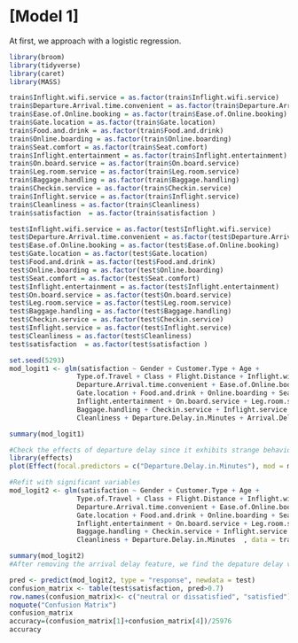 # [Model 1]

At first, we approach with a logistic regression. 
```r
library(broom)
library(tidyverse)
library(caret)
library(MASS)
```
```r
train$Inflight.wifi.service = as.factor(train$Inflight.wifi.service)
train$Departure.Arrival.time.convenient = as.factor(train$Departure.Arrival.time.convenient)
train$Ease.of.Online.booking = as.factor(train$Ease.of.Online.booking) 
train$Gate.location = as.factor(train$Gate.location)
train$Food.and.drink = as.factor(train$Food.and.drink)
train$Online.boarding = as.factor(train$Online.boarding)
train$Seat.comfort = as.factor(train$Seat.comfort)
train$Inflight.entertainment = as.factor(train$Inflight.entertainment)
train$On.board.service = as.factor(train$On.board.service)
train$Leg.room.service = as.factor(train$Leg.room.service)
train$Baggage.handling = as.factor(train$Baggage.handling)
train$Checkin.service = as.factor(train$Checkin.service)
train$Inflight.service = as.factor(train$Inflight.service)
train$Cleanliness = as.factor(train$Cleanliness)
train$satisfaction  = as.factor(train$satisfaction )
```

```r
test$Inflight.wifi.service = as.factor(test$Inflight.wifi.service)
test$Departure.Arrival.time.convenient = as.factor(test$Departure.Arrival.time.convenient)
test$Ease.of.Online.booking = as.factor(test$Ease.of.Online.booking) 
test$Gate.location = as.factor(test$Gate.location)
test$Food.and.drink = as.factor(test$Food.and.drink)
test$Online.boarding = as.factor(test$Online.boarding)
test$Seat.comfort = as.factor(test$Seat.comfort)
test$Inflight.entertainment = as.factor(test$Inflight.entertainment)
test$On.board.service = as.factor(test$On.board.service)
test$Leg.room.service = as.factor(test$Leg.room.service)
test$Baggage.handling = as.factor(test$Baggage.handling)
test$Checkin.service = as.factor(test$Checkin.service)
test$Inflight.service = as.factor(test$Inflight.service)
test$Cleanliness = as.factor(test$Cleanliness)
test$satisfaction  = as.factor(test$satisfaction )
```


```r
set.seed(5293)
mod_logit1 <- glm(satisfaction ~ Gender + Customer.Type + Age + 
                 Type.of.Travel + Class + Flight.Distance + Inflight.wifi.service + 
                 Departure.Arrival.time.convenient + Ease.of.Online.booking + 
                 Gate.location + Food.and.drink + Online.boarding + Seat.comfort +
                 Inflight.entertainment + On.board.service + Leg.room.service +
                 Baggage.handling + Checkin.service + Inflight.service +
                 Cleanliness + Departure.Delay.in.Minutes + Arrival.Delay.in.Minutes , data = train, family = "binomial")
```
```r
summary(mod_logit1)

```
```r
#Check the effects of departure delay since it exhibits strange behavior
library(effects)
plot(Effect(focal.predictors = c("Departure.Delay.in.Minutes"), mod = mod_logit1))
```

```r
#Refit with significant variables
mod_logit2 <- glm(satisfaction ~ Gender + Customer.Type + Age + 
                 Type.of.Travel + Class + Flight.Distance + Inflight.wifi.service + 
                 Departure.Arrival.time.convenient + Ease.of.Online.booking + 
                 Gate.location + Food.and.drink + Online.boarding + Seat.comfort +
                 Inflight.entertainment + On.board.service + Leg.room.service +
                 Baggage.handling + Checkin.service + Inflight.service +
                 Cleanliness + Departure.Delay.in.Minutes  , data = train, family = "binomial")
```

```r
summary(mod_logit2)
#After removing the arrival delay feature, we find the depature delay variable behaves as what supposed
```

```r
pred <- predict(mod_logit2, type = "response", newdata = test)
confusion_matrix <- table(test$satisfaction, pred>0.7)
row.names(confusion_matrix)<- c("neutral or dissatisfied", "satisfied")
noquote("Confusion Matrix")
confusion_matrix
accuracy=(confusion_matrix[1]+confusion_matrix[4])/25976
accuracy
```





